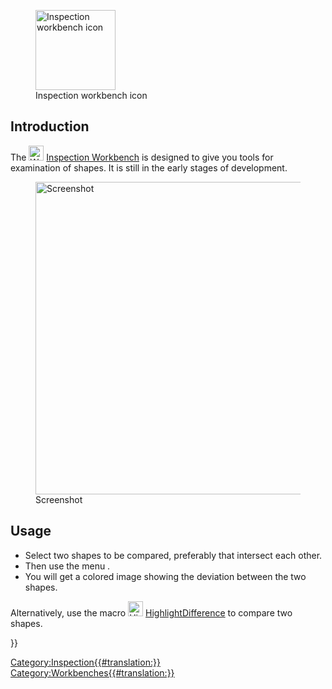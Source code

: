 <languages/>
<translate>

<!--T:7-->
{{Docnav
|[[FEM_Workbench|FEM Workbench]]
|[[Material_Workbench|Material Workbench]]
|IconL=Workbench_FEM.svg
|IconR=Workbench_Material.svg
}}

{{VeryImportantMessage|Since version 1.1 this workbench is disabled by default. See [[Workbenches#Current|Workbenches]].}}

<!--T:9-->
[[Image:Workbench_Inspection.svg|thumb|128px|Inspection workbench icon]]

== Introduction == <!--T:12-->

<!--T:1-->
The [[Image:Workbench_Inspection.svg|24px]] [[Inspection_Workbench|Inspection Workbench]] is designed to give you tools for examination of shapes. It is still in the early stages of development.

<!--T:5-->
[[File:InspectionEx.png|thumb|center|500px|Screenshot]]

== Usage == <!--T:4-->

<!--T:13-->
* Select two shapes to be compared, preferably that intersect each other.
* Then use the menu {{MenuCommand|Inspection → Visual inspection}}.
* You will get a colored image showing the deviation between the two shapes.

<!--T:6-->
Alternatively, use the macro [[File:HighlightDifference.png|24px]] [[Macro_HighlightDifference|HighlightDifference]] to compare two shapes.


<!--T:2-->
{{Docnav
|[[FEM_Workbench|FEM Workbench]]
|[[Material_Workbench|Material Workbench]]
|IconL=Workbench_FEM.svg
|IconR=Workbench_Material.svg
}}

</translate>
[[Category:Inspection{{#translation:}}]]
{{Userdocnavi{{#translation:}}}}
[[Category:Workbenches{{#translation:}}]]